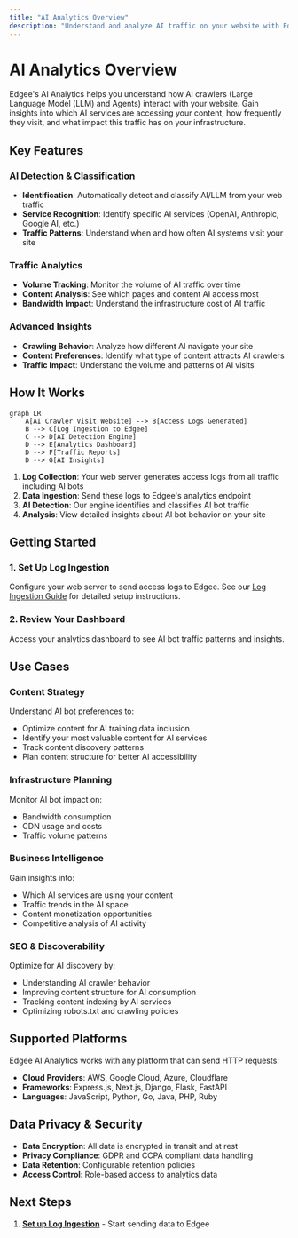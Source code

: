 ```yaml
---
title: "AI Analytics Overview"
description: "Understand and analyze AI traffic on your website with Edgee's comprehensive analytics platform."
---
```



<EdgeeSdk />

# AI Analytics Overview

Edgee's AI Analytics helps you understand how AI crawlers (Large Language Model (LLM) and Agents) interact with your website. Gain insights into which AI services are accessing your content, how frequently they visit, and what impact this traffic has on your infrastructure.

## Key Features

### AI Detection & Classification
- **Identification**: Automatically detect and classify AI/LLM from your web traffic
- **Service Recognition**: Identify specific AI services (OpenAI, Anthropic, Google AI, etc.)
- **Traffic Patterns**: Understand when and how often AI systems visit your site

### Traffic Analytics
- **Volume Tracking**: Monitor the volume of AI traffic over time
- **Content Analysis**: See which pages and content AI access most
- **Bandwidth Impact**: Understand the infrastructure cost of AI traffic

### Advanced Insights
- **Crawling Behavior**: Analyze how different AI navigate your site
- **Content Preferences**: Identify what type of content attracts AI crawlers
- **Traffic Impact**: Understand the volume and patterns of AI visits

## How It Works

```mermaid
graph LR
    A[AI Crawler Visit Website] --> B[Access Logs Generated]
    B --> C[Log Ingestion to Edgee]
    C --> D[AI Detection Engine]
    D --> E[Analytics Dashboard]
    D --> F[Traffic Reports]
    D --> G[AI Insights]
```

1. **Log Collection**: Your web server generates access logs from all traffic including AI bots
2. **Data Ingestion**: Send these logs to Edgee's analytics endpoint
3. **AI Detection**: Our engine identifies and classifies AI bot traffic
4. **Analysis**: View detailed insights about AI bot behavior on your site

## Getting Started

### 1. Set Up Log Ingestion
Configure your web server to send access logs to Edgee. See our [Log Ingestion Guide](/services/ai-analytics/log-ingestion) for detailed setup instructions.

### 2. Review Your Dashboard
Access your analytics dashboard to see AI bot traffic patterns and insights.

## Use Cases

### Content Strategy
Understand AI bot preferences to:
- Optimize content for AI training data inclusion
- Identify your most valuable content for AI services
- Track content discovery patterns
- Plan content structure for better AI accessibility

### Infrastructure Planning
Monitor AI bot impact on:
- Bandwidth consumption
- CDN usage and costs
- Traffic volume patterns

### Business Intelligence
Gain insights into:
- Which AI services are using your content
- Traffic trends in the AI space
- Content monetization opportunities
- Competitive analysis of AI activity

### SEO & Discoverability
Optimize for AI discovery by:
- Understanding AI crawler behavior
- Improving content structure for AI consumption
- Tracking content indexing by AI services
- Optimizing robots.txt and crawling policies

## Supported Platforms

Edgee AI Analytics works with any platform that can send HTTP requests:

- **Cloud Providers**: AWS, Google Cloud, Azure, Cloudflare
- **Frameworks**: Express.js, Next.js, Django, Flask, FastAPI
- **Languages**: JavaScript, Python, Go, Java, PHP, Ruby

## Data Privacy & Security

- **Data Encryption**: All data is encrypted in transit and at rest
- **Privacy Compliance**: GDPR and CCPA compliant data handling
- **Data Retention**: Configurable retention policies
- **Access Control**: Role-based access to analytics data

## Next Steps

1. **[Set up Log Ingestion](/services/ai-analytics/log-ingestion)** - Start sending data to Edgee